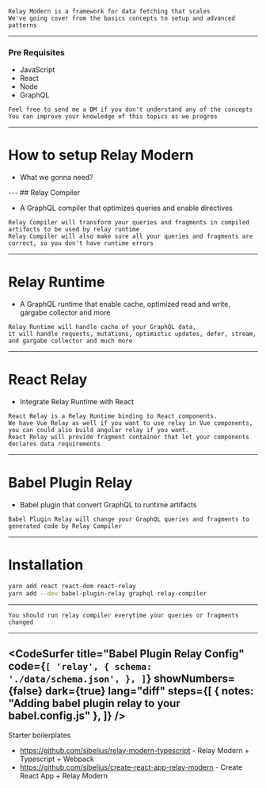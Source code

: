 


<Head>
  <title>Relay Modern Deep Dive Course</title>
</Head>

<Cover />

```notes
Relay Modern is a framework for data fetching that scales
We've going cover from the basics concepts to setup and advanced patterns
```
---
### Pre Requisites
<ul>
  <Appear>
    <li>JavaScript</li>
    <li>React</li>
    <li>Node</li>
    <li>GraphQL</li>
  </Appear>
</ul>

```notes
Feel free to send me a DM if you don't understand any of the concepts
You can improve your knowledge of this topics as we progres
```
---
# How to setup Relay Modern
<ul>
  <Appear>
    <li>What we gonna need?</li>
  </Appear>
</ul>
---
## Relay Compiler
<ul>
  <Appear>
    <li>A GraphQL compiler that optimizes queries and enable directives</li>
  </Appear>
</ul>

```notes
Relay Compiler will transform your queries and fragments in compiled artifacts to be used by relay runtime
Relay Compiler will also make sure all your queries and fragments are correct, so you don't have runtime errors
```
---
# Relay Runtime
<ul>
  <Appear>
    <li>A GraphQL runtime that enable cache, optimized read and write, gargabe collector and more</li>
  </Appear>
</ul>

```notes
Relay Runtime will handle cache of your GraphQL data,
it will handle requests, mutations, optimistic updates, defer, stream,
and gargabe collector and much more
```
---
# React Relay
<ul>
  <Appear>
    <li>Integrate Relay Runtime with React</li>
  </Appear>
</ul>

```notes
React Relay is a Relay Runtime binding to React components.
We have Vue Relay as well if you want to use relay in Vue components,
you can could also build angular relay if you want.
React Relay will provide fragment container that let your components declares data requirements
```
---
# Babel Plugin Relay
<ul>
  <Appear>
    <li>Babel plugin that convert GraphQL to runtime artifacts</li>
  </Appear>
</ul>

```notes
Babel Plugin Relay will change your GraphQL queries and fragments to generated code by Relay Compiler
```
---
# Installation
```bash
yarn add react react-dom react-relay
yarn add --dev babel-plugin-relay graphql relay-compiler
```
---
<div style={{fontSize: 20}}>
<CodeSurfer
  title="Relay Compiler yarn script"
  code={`
    "scripts": {
      "relay": "relay-compiler --src ./src --schema ./data/schema.graphql"
    }
  `}
  showNumbers={false}
  dark={true}
  lang="json"
  steps={[
    { notes: "Adding Relay compiler script to your package.json" },
  ]}
/>
</div>

```notes
You should run relay compiler everytime your queries or fragments changed
```
---
<CodeSurfer
  title="Babel Plugin Relay Config"
  code={`
    [
     'relay',
     {
        schema: './data/schema.json',
     },
    ]
  `}
  showNumbers={false}
  dark={true}
  lang="diff"
  steps={[
    { notes: "Adding babel plugin relay to your babel.config.js" },
  ]}
/>
---
Starter boilerplates
<ul>
  <Appear>
    <li><a href='https://github.com/sibelius/relay-modern-typescript'>https://github.com/sibelius/relay-modern-typescript</a> - Relay Modern + Typescript + Webpack</li>
    <li><a href='https://github.com/sibelius/create-react-app-relay-modern'>https://github.com/sibelius/create-react-app-relay-modern</a> - Create React App + Relay Modern</li>
  </Appear>
</ul>
